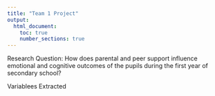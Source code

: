 ```yaml
---
title: "Team 1 Project"
output:
  html_document:
    toc: true
    number_sections: true
---
```

    
Research Question: How does parental and peer support influence emotional and cognitive outcomes of the pupils during the first year of secondary school?

Variablees Extracted